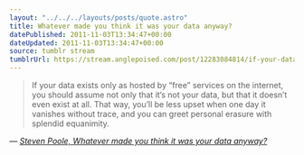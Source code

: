 ```yaml
---
layout: "../../../layouts/posts/quote.astro"
title: Whatever made you think it was your data anyway?
datePublished: 2011-11-03T13:34:47+00:00
dateUpdated: 2011-11-03T13:34:47+00:00
source: tumblr stream
tumblrUrl: https://stream.anglepoised.com/post/12283084814/if-your-data-exists-only-as-hosted-by-free
---
```


> If your data exists only as hosted by “free” services on the internet, you should assume not only that it’s not your data, but that it doesn’t even exist at all. That way, you’ll be less upset when one day it vanishes without trace, and you can greet personal erasure with splendid equanimity.

— <cite>[Steven Poole, _Whatever made you think it was your data anyway?_](http://stevenpoole.net/blog/whatever-made-you-think-it-was-your-data-anyway/)</cite>
